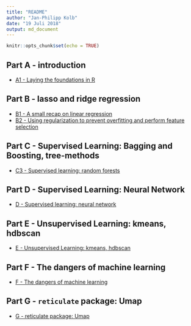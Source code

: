```yaml
---
title: "README"
author: "Jan-Philipp Kolb"
date: "19 Juli 2018"
output: md_document
---
```


```r
knitr::opts_chunk$set(echo = TRUE)
```

## Part A - introduction

- [A1 - Laying the foundations in R](slides/a1_intro_r.Rmd)

<!--
- [A2 - What is machine learning and why should you care](slides/intro_ml.Rmd)
- [Parallelization](doParallel.Rmd)
-->
## Part B - lasso and ridge regression

- [B1 - A small recap on linear regression](slides/b1_regression.md)
- [B2 - Using regularization to prevent overfitting and perform feature selection](slides/b2_regularization.md)

<!--
- The `glmnet` package
-->


## Part C - Supervised Learning: Bagging and Boosting, tree-methods 

- [C3 - Supervised learning: random forests](slides/c3_gbm_regression.md)


## Part D - Supervised Learning: Neural Network

- [D - Supervised learning: neural network](slides/d_neuralNetworks.md)

## Part E - Unsupervised Learning: kmeans, hdbscan

- [E - Unsupervised Learning: kmeans, hdbscan](slides/e_Clustering.md)

## Part F - The dangers of machine learning

- [F - The dangers of machine learning](slides/f_dangers_ml.md)

## Part G - `reticulate` package: Umap

- [G - reticulate package: Umap](slides/g_reticulate_umap.md)

<!--
- work with python and R
-->

<!--
## Links

-   [Your First Machine Learning Project in R
    Step-By-Step](https://machinelearningmastery.com/machine-learning-in-r-step-by-step/)

-   chapter about machine learning in [awesome
    R](https://awesome-r.com/)

-   [Shiny App for machine
    learning](https://www.showmeshiny.com/machlearn/)

https://www.r-exercises.com/?s=machine+learning
-->